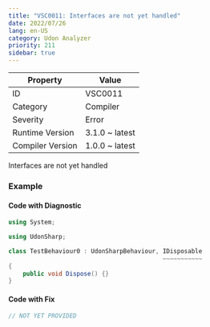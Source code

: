 ```yaml
---
title: "VSC0011: Interfaces are not yet handled"
date: 2022/07/26
lang: en-US
category: Udon Analyzer
priority: 211
sidebar: true
---
```


| Property         | Value          |
| ---------------- | -------------- |
| ID               | VSC0011        |
| Category         | Compiler       |
| Severity         | Error          |
| Runtime Version  | 3.1.0 ~ latest |
| Compiler Version | 1.0.0 ~ latest |

Interfaces are not yet handled

### Example

#### Code with Diagnostic

```csharp
using System;

using UdonSharp;

class TestBehaviour0 : UdonSharpBehaviour, IDisposable
                                           ~~~~~~~~~~~
{
    public void Dispose() {}
}
```

#### Code with Fix

```csharp
// NOT YET PROVIDED
```
